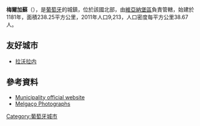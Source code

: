 {{Coord|42|6|N|8|15|W|display=title}}

'''梅爾加蘇'''（{{lang-pt|Melgaço}}），是[[葡萄牙|葡萄牙]]的城鎮，位於該國北部，由[[維亞納堡區|維亞納堡區]]負責管轄，始建於1181年，面積238.25平方公里，2011年人口9,213，人口密度每平方公里38.67人。

==友好城市==
* {{FRA}} [[拉沃拉内|拉沃拉内]]

==參考資料==
*[http://www.cm-melgaco.pt Municipality official website] {{Wayback|url=http://www.cm-melgaco.pt/ |date=20200909131650 }}
*[https://myspace.com/jaimepinto/mixes/classic-melga-o-1-160180 Melgaço Photographs] {{Wayback|url=https://myspace.com/jaimepinto/mixes/classic-melga-o-1-160180 |date=20140204055700 }}

{{Portugal-geo-stub}}
[[Category:葡萄牙城市|Category:葡萄牙城市]]